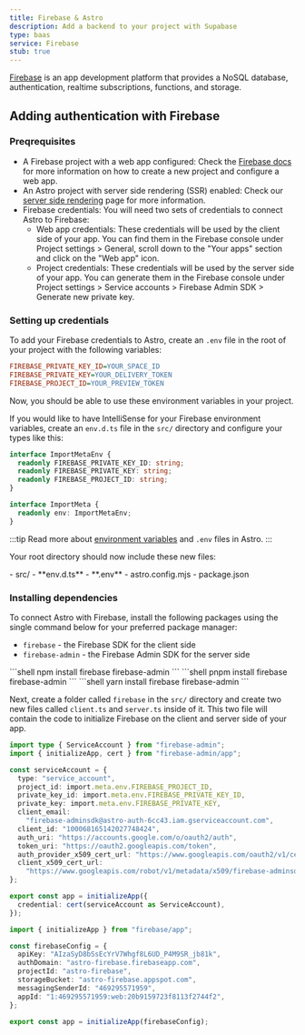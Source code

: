 ```yaml
---
title: Firebase & Astro
description: Add a backend to your project with Supabase
type: baas
service: Firebase
stub: true
---
```



[Firebase](https://firebase.google.com/) is an app development platform that provides a NoSQL database, authentication, realtime subscriptions, functions, and storage.

## Adding authentication with Firebase

### Preqrequisites

- A Firebase project with a web app configured: Check the [Firebase docs](https://firebase.google.com/docs/web/setup) for more information on how to create a new project and configure a web app.
- An Astro project with server side rendering (SSR) enabled: Check our [server side rendering](/en/guides/server-side-rendering/#enabling-ssr-in-your-project) page for more information.
- Firebase credentials: You will need two sets of credentials to connect Astro to Firebase:
  - Web app credentials: These credentials will be used by the client side of your app. You can find them in the Firebase console under Project settings > General, scroll down to the "Your apps" section and click on the "Web app" icon.
  - Project credentials: These credentials will be used by the server side of your app. You can generate them in the Firebase console under Project settings > Service accounts > Firebase Admin SDK > Generate new private key.

### Setting up credentials

To add your Firebase credentials to Astro, create an `.env` file in the root of your project with the following variables:

```ini title=".env"
FIREBASE_PRIVATE_KEY_ID=YOUR_SPACE_ID
FIREBASE_PRIVATE_KEY=YOUR_DELIVERY_TOKEN
FIREBASE_PROJECT_ID=YOUR_PREVIEW_TOKEN
```

Now, you should be able to use these environment variables in your project. 

If you would like to have IntelliSense for your Firebase environment variables, create an `env.d.ts` file in the `src/` directory and configure your types like this:

```ts title="src/env.d.ts"
interface ImportMetaEnv {
  readonly FIREBASE_PRIVATE_KEY_ID: string;
  readonly FIREBASE_PRIVATE_KEY: string;
  readonly FIREBASE_PROJECT_ID: string;
}

interface ImportMeta {
  readonly env: ImportMetaEnv;
}
```

:::tip
Read more about [environment variables](/en/guides/environment-variables/) and `.env` files in Astro.
:::

Your root directory should now include these new files:

<FileTree title="Project Structure">
- src/
  - **env.d.ts**
- **.env**
- astro.config.mjs
- package.json
</FileTree>


### Installing dependencies

To connect Astro with Firebase, install the following packages using the single command below for your preferred package manager:

- `firebase` - the Firebase SDK for the client side
- `firebase-admin` - the Firebase Admin SDK for the server side

<PackageManagerTabs>
  <Fragment slot="npm">
  ```shell
  npm install firebase firebase-admin
  ```
  </Fragment>
  <Fragment slot="pnpm">
  ```shell
  pnpm install firebase firebase-admin
  ```
  </Fragment>
  <Fragment slot="yarn">
  ```shell
  yarn install firebase firebase-admin
  ```
  </Fragment>
</PackageManagerTabs>

Next, create a folder called `firebase` in the `src/` directory and create two new files called `client.ts` and `server.ts`  inside of it. This two file will contain the code to initialize Firebase on the client and server side of your app.


```ts title="src/firebase/server.ts"
import type { ServiceAccount } from "firebase-admin";
import { initializeApp, cert } from "firebase-admin/app";

const serviceAccount = {
  type: "service_account",
  project_id: import.meta.env.FIREBASE_PROJECT_ID,
  private_key_id: import.meta.env.FIREBASE_PRIVATE_KEY_ID,
  private_key: import.meta.env.FIREBASE_PRIVATE_KEY,
  client_email:
    "firebase-adminsdk@astro-auth-6cc43.iam.gserviceaccount.com",
  client_id: "100068165142027748424",
  auth_uri: "https://accounts.google.com/o/oauth2/auth",
  token_uri: "https://oauth2.googleapis.com/token",
  auth_provider_x509_cert_url: "https://www.googleapis.com/oauth2/v1/certs",
  client_x509_cert_url:
    "https://www.googleapis.com/robot/v1/metadata/x509/firebase-adminsdk.iam.gserviceaccount.com",
};

export const app = initializeApp({
  credential: cert(serviceAccount as ServiceAccount),
});
```

```ts title="src/firebase/client.ts"
import { initializeApp } from "firebase/app";

const firebaseConfig = {
  apiKey: "AIzaSyD8bSsEcYrV7Whgf8L6UD_P4M9SR_jb81k",
  authDomain: "astro-firebase.firebaseapp.com",
  projectId: "astro-firebase",
  storageBucket: "astro-firebase.appspot.com",
  messagingSenderId: "469295571959",
  appId: "1:469295571959:web:20b9159723f8113f2744f2",
};

export const app = initializeApp(firebaseConfig);
```
